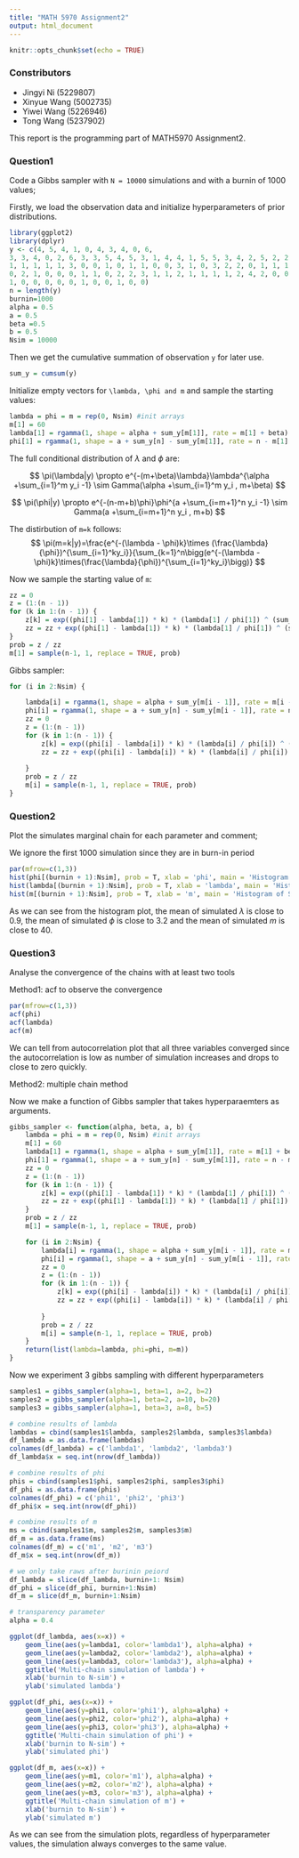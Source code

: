 ```yaml
---
title: "MATH 5970 Assignment2"
output: html_document
---
```


```r
knitr::opts_chunk$set(echo = TRUE)
```

### Constributors

- Jingyi Ni (5229807)
- Xinyue Wang (5002735)
- Yiwei Wang (5226946)
- Tong Wang (5237902)


This report is the programming part of MATH5970 Assignment2.

### Question1
Code a Gibbs sampler with `N = 10000` simulations and with a burnin of 1000 values;

Firstly, we load the observation data and initialize hyperparameters of prior distributions.

```r
library(ggplot2)
library(dplyr)
y <- c(4, 5, 4, 1, 0, 4, 3, 4, 0, 6,
3, 3, 4, 0, 2, 6, 3, 3, 5, 4, 5, 3, 1, 4, 4, 1, 5, 5, 3, 4, 2, 5, 2, 2, 3, 4, 2, 1, 3, 2,
1, 1, 1, 1, 1, 3, 0, 0, 1, 0, 1, 1, 0, 0, 3, 1, 0, 3, 2, 2, 0, 1, 1, 1, 0, 1, 0, 1, 0, 0,
0, 2, 1, 0, 0, 0, 1, 1, 0, 2, 2, 3, 1, 1, 2, 1, 1, 1, 1, 2, 4, 2, 0, 0, 0, 1, 4, 0, 0, 0,
1, 0, 0, 0, 0, 0, 1, 0, 0, 1, 0, 0)
n = length(y)
burnin=1000
alpha = 0.5
a = 0.5
beta =0.5
b = 0.5
Nsim = 10000
```

Then we get the cumulative summation of observation `y` for later use.

```r
sum_y = cumsum(y)
```

Initialize empty vectors for `\lambda, \phi and m` and sample the starting values:
```r
lambda = phi = m = rep(0, Nsim) #init arrays
m[1] = 60
lambda[1] = rgamma(1, shape = alpha + sum_y[m[1]], rate = m[1] + beta)
phi[1] = rgamma(1, shape = a + sum_y[n] - sum_y[m[1]], rate = n - m[1] + b)

```

The full conditional distribution of $\lambda$ and $\phi$ are:

$$
\pi(\lambda|y) \propto e^{-(m+\beta)\lambda}\lambda^{\alpha +\sum_{i=1}^m y_i -1} \sim Gamma(\alpha +\sum_{i=1}^m y_i , m+\beta)
$$

$$
\pi(\phi|y) \propto e^{-(n-m+b)\phi}\phi^{a +\sum_{i=m+1}^n y_i -1} \sim Gamma(a +\sum_{i=m+1}^n y_i , m+b)
$$


The distirbution of `m=k` follows:
$$
\pi(m=k|y)=\frac{e^{-(\lambda - \phi)k}\times (\frac{\lambda}{\phi})^{\sum_{i=1}^ky_i}}{\sum_{k=1}^n\bigg(e^{-(\lambda - \phi)k}\times(\frac{\lambda}{\phi})^{\sum_{i=1}^ky_i}\bigg)}
$$


Now we sample the starting value of `m`:
```r
zz = 0
z = (1:(n - 1))
for (k in 1:(n - 1)) {
    z[k] = exp((phi[1] - lambda[1]) * k) * (lambda[1] / phi[1]) ^ (sum_y[k])
    zz = zz + exp((phi[1] - lambda[1]) * k) * (lambda[1] / phi[1]) ^ (sum_y[k])
}
prob = z / zz
m[1] = sample(n-1, 1, replace = TRUE, prob)

```

Gibbs sampler:
```r
for (i in 2:Nsim) {

    lambda[i] = rgamma(1, shape = alpha + sum_y[m[i - 1]], rate = m[i - 1] + beta)
    phi[i] = rgamma(1, shape = a + sum_y[n] - sum_y[m[i - 1]], rate = n - m[i - 1] + b)
    zz = 0
    z = (1:(n - 1))
    for (k in 1:(n - 1)) {
        z[k] = exp((phi[i] - lambda[i]) * k) * (lambda[i] / phi[i]) ^ (sum_y[k])
        zz = zz + exp((phi[i] - lambda[i]) * k) * (lambda[i] / phi[i]) ^ (sum_y[k])
        
    }
    prob = z / zz
    m[i] = sample(n-1, 1, replace = TRUE, prob)
}

```


### Question2 
Plot the simulates marginal chain for each parameter and comment;

We ignore the first 1000 simulation since they are in burn-in period
```r
par(mfrow=c(1,3))
hist(phi[(burnin + 1):Nsim], prob = T, xlab = 'phi', main = 'Histogram of Simulated Phi')
hist(lambda[(burnin + 1):Nsim], prob = T, xlab = 'lambda', main = 'Histogram of Simulated Lambda')
hist(m[(burnin + 1):Nsim], prob = T, xlab = 'm', main = 'Histogram of Simulated m')

```
As we can see from the histogram plot, the mean of simulated $\lambda$ is close to 0.9, the mean of simulated $\phi$ is close to 3.2 and the mean of simulated $m$ is close to 40.

### Question3
Analyse the convergence of the chains with at least two tools

Method1: acf to observe the convergence
```r
par(mfrow=c(1,3))
acf(phi)
acf(lambda)
acf(m)
```
We can tell from autocorrelation plot that all three variables converged since the autocorrelation is low as number of simulation increases and drops to close to zero quickly.

Method2: multiple chain method

Now we make a function of Gibbs sampler that takes hyperparaemters as arguments.
```r

gibbs_sampler <- function(alpha, beta, a, b) {
    lambda = phi = m = rep(0, Nsim) #init arrays
    m[1] = 60
    lambda[1] = rgamma(1, shape = alpha + sum_y[m[1]], rate = m[1] + beta)
    phi[1] = rgamma(1, shape = a + sum_y[n] - sum_y[m[1]], rate = n - m[1] + b)
    zz = 0
    z = (1:(n - 1))
    for (k in 1:(n - 1)) {
        z[k] = exp((phi[1] - lambda[1]) * k) * (lambda[1] / phi[1]) ^ (sum_y[k])
        zz = zz + exp((phi[1] - lambda[1]) * k) * (lambda[1] / phi[1]) ^ (sum_y[k])
    }
    prob = z / zz
    m[1] = sample(n-1, 1, replace = TRUE, prob)

    for (i in 2:Nsim) {
        lambda[i] = rgamma(1, shape = alpha + sum_y[m[i - 1]], rate = m[i - 1] + beta)
        phi[i] = rgamma(1, shape = a + sum_y[n] - sum_y[m[i - 1]], rate = n - m[i - 1] + b)
        zz = 0
        z = (1:(n - 1))
        for (k in 1:(n - 1)) {
            z[k] = exp((phi[i] - lambda[i]) * k) * (lambda[i] / phi[i]) ^ (sum_y[k])
            zz = zz + exp((phi[i] - lambda[i]) * k) * (lambda[i] / phi[i]) ^ (sum_y[k])
            
        }
        prob = z / zz
        m[i] = sample(n-1, 1, replace = TRUE, prob)
    }
    return(list(lambda=lambda, phi=phi, m=m))
}
```

Now we experiment 3 gibbs sampling with different hyperparameters
```r
samples1 = gibbs_sampler(alpha=1, beta=1, a=2, b=2)
samples2 = gibbs_sampler(alpha=1, beta=2, a=10, b=20)
samples3 = gibbs_sampler(alpha=1, beta=3, a=8, b=5)
```

```r
# combine results of lambda
lambdas = cbind(samples1$lambda, samples2$lambda, samples3$lambda)
df_lambda = as.data.frame(lambdas)
colnames(df_lambda) = c('lambda1', 'lambda2', 'lambda3')
df_lambda$x = seq.int(nrow(df_lambda))

# combine results of phi
phis = cbind(samples1$phi, samples2$phi, samples3$phi)
df_phi = as.data.frame(phis)
colnames(df_phi) = c('phi1', 'phi2', 'phi3')
df_phi$x = seq.int(nrow(df_phi))

# combine results of m
ms = cbind(samples1$m, samples2$m, samples3$m)
df_m = as.data.frame(ms)
colnames(df_m) = c('m1', 'm2', 'm3')
df_m$x = seq.int(nrow(df_m))

# we only take raws after burinin peiord
df_lambda = slice(df_lambda, burnin+1: Nsim)  
df_phi = slice(df_phi, burnin+1:Nsim)
df_m = slice(df_m, burnin+1:Nsim)
```

```r
# transparency parameter
alpha = 0.4

ggplot(df_lambda, aes(x=x)) +
    geom_line(aes(y=lambda1, color='lambda1'), alpha=alpha) + 
    geom_line(aes(y=lambda2, color='lambda2'), alpha=alpha) + 
    geom_line(aes(y=lambda3, color='lambda3'), alpha=alpha) + 
    ggtitle('Multi-chain simulation of lambda') +
    xlab('burnin to N-sim') +
    ylab('simulated lambda')

ggplot(df_phi, aes(x=x)) +
    geom_line(aes(y=phi1, color='phi1'), alpha=alpha) + 
    geom_line(aes(y=phi2, color='phi2'), alpha=alpha) + 
    geom_line(aes(y=phi3, color='phi3'), alpha=alpha) + 
    ggtitle('Multi-chain simulation of phi') +
    xlab('burnin to N-sim') +
    ylab('simulated phi')

ggplot(df_m, aes(x=x)) +
    geom_line(aes(y=m1, color='m1'), alpha=alpha) + 
    geom_line(aes(y=m2, color='m2'), alpha=alpha) + 
    geom_line(aes(y=m3, color='m3'), alpha=alpha) + 
    ggtitle('Multi-chain simulation of m') +
    xlab('burnin to N-sim') +
    ylab('simulated m')

```

As we can see from the simulation plots, regardless of hyperparameter values, the simulation always converges to the same value.
